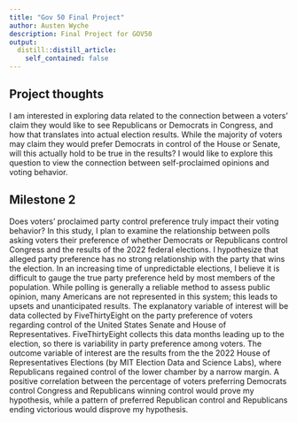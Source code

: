 ```yaml
---
title: "Gov 50 Final Project"
author: Austen Wyche
description: Final Project for GOV50
output:
  distill::distill_article:
    self_contained: false
---
```




## Project thoughts

I am interested in exploring data related to the connection between a voters' claim they would like to see Republicans or Democrats in Congress, and how that translates into actual election results. While the majority of voters may claim they would prefer Democrats in control of the House or Senate, will this actually hold to be true in the results? I would like to explore this question to view the connection between self-proclaimed opinions and voting behavior. 

## Milestone 2

Does voters' proclaimed party control preference truly impact their voting behavior? In this study, I plan to examine the relationship between polls asking voters their preference of whether Democrats or Republicans control Congress and the results of the 2022 federal elections. I hypothesize that alleged party preference has no strong relationship with the party that wins the election. In an increasing time of unpredictable elections, I believe it is difficult to gauge the true party preference held by most members of the population. While polling is generally a reliable method to assess public opinion, many Americans are not represented in this system; this leads to upsets and unanticipated results. The explanatory variable of interest will be data collected by FiveThirtyEight on the party preference of voters regarding control of the United States Senate and House of Representatives. FiveThirtyEight collects this data months leading up to the election, so there is variability in party preference among voters. The outcome variable of interest are the results from the the 2022 House of Representatives Elections (by MIT Election Data and Science Labs), where Republicans regained control of the lower chamber by a narrow margin. A positive correlation between the percentage of voters preferring Democrats control Congress and Republicans winning control would prove my hypothesis, while a pattern of preferred Republican control and Republicans ending victorious would disprove my hypothesis.

